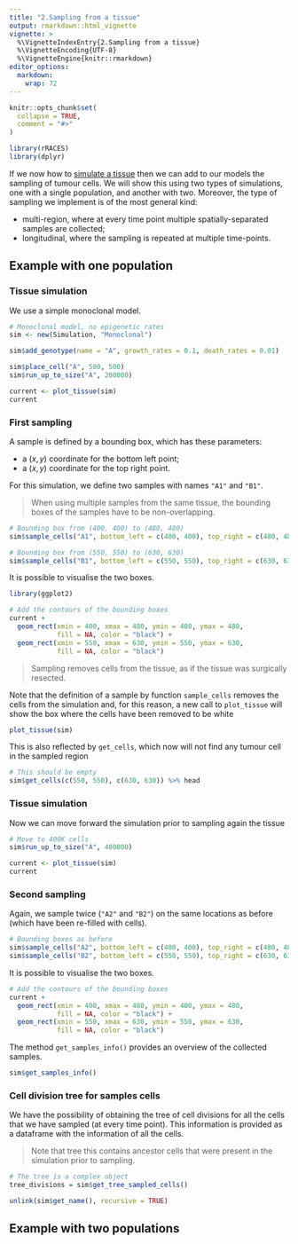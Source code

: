 ```yaml
---
title: "2.Sampling from a tissue"
output: rmarkdown::html_vignette
vignette: >
  %\VignetteIndexEntry{2.Sampling from a tissue}
  %\VignetteEncoding{UTF-8}
  %\VignetteEngine{knitr::rmarkdown}
editor_options: 
  markdown: 
    wrap: 72
---
```


```r
knitr::opts_chunk$set(
  collapse = TRUE,
  comment = "#>"
)
```

```r
library(rRACES)
library(dplyr)
```

If we now how to [simulate a tissue](../Tissue_simulation.html) then we can add to our models the sampling of tumour cells. We will show this using two types of simulations, one with a single population, and another with two. Moreover, the type of sampling we implement is of the most general kind:

- multi-region, where at every time point multiple spatially-separated samples are collected;
- longitudinal, where the sampling is repeated at multiple time-points.

## Example with one population

### Tissue simulation

We use a simple monoclonal model.

```r
# Monoclonal model, no epigenetic rates
sim <- new(Simulation, "Monoclonal")

sim$add_genotype(name = "A", growth_rates = 0.1, death_rates = 0.01)

sim$place_cell("A", 500, 500)
sim$run_up_to_size("A", 200000)
```

```r
current <- plot_tissue(sim)
current
```

### First sampling

A sample is defined by a bounding box, which has these parameters:

- a $(x,y)$ coordinate for the bottom left point;
- a $(x,y)$ coordinate for the top right point.

For this simulation, we define two samples with names `"A1"` and `"B1"`. 

> When using multiple samples from the same tissue, the bounding boxes of the samples have to be non-overlapping.

```r
# Bounding box from (400, 400) to (480, 480)
sim$sample_cells("A1", bottom_left = c(400, 400), top_right = c(480, 480))

# Bounding box from (550, 550) to (630, 630)
sim$sample_cells("B1", bottom_left = c(550, 550), top_right = c(630, 630))
```

It is possible to visualise the two boxes. 
```r
library(ggplot2)

# Add the contours of the bounding boxes
current +
  geom_rect(xmin = 400, xmax = 480, ymin = 400, ymax = 480,
            fill = NA, color = "black") +
  geom_rect(xmin = 550, xmax = 630, ymin = 550, ymax = 630,
            fill = NA, color = "black")
```

> Sampling removes cells from the tissue, as if the tissue was surgically resected.

Note that the definition of a sample by function `sample_cells` removes the cells from the simulation and, for this reason, a new call to `plot_tissue` will show the box where the cells have been removed to be white
```r
plot_tissue(sim)
```

This is also reflected by `get_cells`, which now will not find any tumour cell in the sampled region
```r
# This should be empty
sim$get_cells(c(550, 550), c(630, 630)) %>% head
```

### Tissue simulation

Now we can move forward the simulation prior to sampling again the tissue

```r
# Move to 400K cells
sim$run_up_to_size("A", 400000)

current <- plot_tissue(sim)
current
```

### Second sampling

Again, we sample twice (`"A2"` and `"B2"`) on the same locations as before (which have been re-filled with cells).

```r
# Bounding boxes as before
sim$sample_cells("A2", bottom_left = c(400, 400), top_right = c(480, 480))
sim$sample_cells("B2", bottom_left = c(550, 550), top_right = c(630, 630))
```

It is possible to visualise the two boxes. 
```r
# Add the contours of the bounding boxes
current +
  geom_rect(xmin = 400, xmax = 480, ymin = 400, ymax = 480,
            fill = NA, color = "black") +
  geom_rect(xmin = 550, xmax = 630, ymin = 550, ymax = 630, 
            fill = NA, color = "black")
```

The method `get_samples_info()` provides an overview of the collected samples.

```r
sim$get_samples_info()
```

### Cell division tree for samples cells

We have the possibility of obtaining the tree of cell divisions for all the cells that we have sampled (at every time point). This information is provided as a dataframe with the information of all the cells.

> Note that tree this contains ancestor cells that were present in the simulation prior to sampling.

```r
# The tree is a complex object
tree_divisions = sim$get_tree_sampled_cells()
```

```r
unlink(sim$get_name(), recursive = TRUE)
```

## Example with two populations

